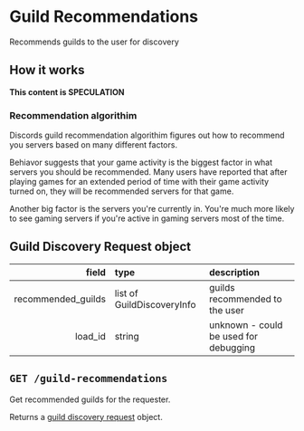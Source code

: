 # Guild Recommendations

Recommends guilds to the user for discovery

## How it works

**This content is SPECULATION**

### Recommendation algorithim

Discords guild recommendation algorithim figures out how to recommend you servers
based on many different factors.

Behiavor suggests that your game activity is the biggest factor in what servers you
should be recommended. Many users have reported that after playing games for an
extended period of time with their game activity turned on, they will be recommended
servers for that game.

Another big factor is the servers you're currently in. You're much more likely to see
gaming servers if you're active in gaming servers most of the time.

## Guild Discovery Request object
| field | type | description |
| --: | :-- | :-- |
| recommended_guilds | list of GuildDiscoveryInfo | guilds recommended to the user |
| load_id | string | unknown - could be used for debugging |

## `GET /guild-recommendations`
Get recommended guilds for the requester.

Returns a [guild discovery request](#guild-discovery-request-object) object.